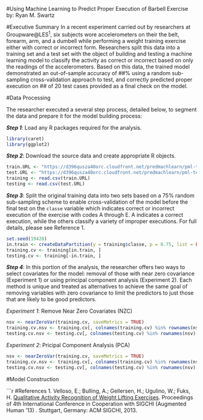 #Using Machine Learning to Predict Proper Execution of Barbell Exercise
by: Ryan M. Swartz

#Executive Summary
In a recent experiment carried out by researchers at Groupware@LES^1^, six subjects wore accelerometers on their the belt, forearm, arm, and a dumbell while performing a weight training exercise either with correct or incorrect form. Researchers split this data into a training set and a test set with the object of building and testing a machine learning model to classify the activity as correct or incorrect based on only the readings of the accelerometers. Based on this data, the trained model demonstrated an out-of-sample accuracy of ##% using a random sub-sampling cross-validation approach to test, and correctly predicted proper execution on ## of 20 test cases provided as a final check on the model.

#Data Processing

The researcher executed a several step process, detailed below, to segment the data and prepare it for the model building process:

_**Step 1**_: Load any R packages required for the analysis.

```r
library(caret)
library(ggplot2)
```

_**Step 2**_: Download the source data and create appropriate R objects.

```r
train.URL <- "https://d396qusza40orc.cloudfront.net/predmachlearn/pml-training.csv"
test.URL <- "https://d396qusza40orc.cloudfront.net/predmachlearn/pml-testing.csv"
training <- read.csv(train.URL)
testing <- read.csv(test.URL)
```

_**Step 3**_: Split the original training data into two sets based on a 75% random sub-sampling scheme to enable cross-validation of the model before the final test on the ```classe``` variable which indicates correct or incorrect execution of the exercise with codes A through E. A indicates a correct execution, while the others classify a variety of improper executions. For full details, please see Reference 1. 

```r
set.seed(19428)
in.train <- createDataPartition(y = training$classe, p = 0.75, list = FALSE)
training.cv <- training[in.train, ]
testing.cv <- training[-in.train, ]
```

_**Step 4**_: In this portion of the analysis, the researcher offers two ways to select covariates for the model: removal of those with near zero covariance (Experiment 1) or using principal component analysis (Experiment 2). Each method is unique and treated as alternatives to achieve the same goal of removing variables with zero covariance to limit the predictors to just those that are likely to be good predictors.

_Experiment 1_: Remove Near Zero Covariates (NZC)

```r
nsv <- nearZeroVar(training.cv, saveMetrics = TRUE)
training.cv.nsv <- training.cv[, colnames(training.cv) %in% rownames(nsv)[nsv$nzv == FALSE]]
testing.cv.nsv <- testing.cv[, colnames(testing.cv) %in% rownames(nsv)[nsv$nzv == FALSE]]
```

_Experiment 2_: Pricipal Component Analysis (PCA)

```r
nsv <- nearZeroVar(training.cv, saveMetrics = TRUE)
training.cv.nsv <- training.cv[, colnames(training.cv) %in% rownames(nsv)[nsv$nzv == FALSE]]
testing.cv.nsv <- testing.cv[, colnames(testing.cv) %in% rownames(nsv)[nsv$nzv == FALSE]]
```

#Model Construction

```r

#References
1. Velloso, E.; Bulling, A.; Gellersen, H.; Ugulino, W.; Fuks, H. [Qualitative Activity Recognition of Weight Lifting Exercises](http://groupware.les.inf.puc-rio.br/work.jsf?p1=11201). Proceedings of 4th International Conference in Cooperation with SIGCHI (Augmented Human '13) . Stuttgart, Germany: ACM SIGCHI, 2013.